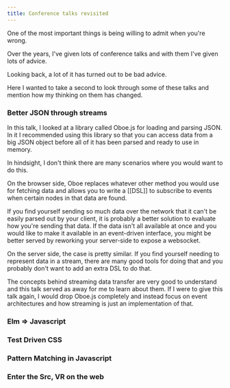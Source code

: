 ```yaml
---
title: Conference talks revisited
---
```


One of the most important things is being willing to admit when you're wrong.

Over the years, I've given lots of conference talks and with them I've given
lots of advice.

Looking back, a lot of it has turned out to be bad advice.

Here I wanted to take a second to look through some of these talks and mention
how my thinking on them has changed.

### Better JSON through streams

In this talk, I looked at a library called Oboe.js for loading and parsing JSON.
In it I recommended using this library so that you can access data from a big
JSON object before all of it has been parsed and ready to use in memory.

In hindsight, I don't think there are many scenarios where you would want to do
this.

On the browser side, Oboe replaces whatever other method you would use for
fetching data and allows you to write a [[DSL]] to subscribe to events when certain
nodes in that data are found.

If you find yourself sending so much data over the network that it can't be
easily parsed out by your client, it is probably a better solution to evaluate
how you're sending that data. If the data isn't all available at once and you
would like to make it available in an event-driven interface, you might be
better served by reworking your server-side to expose a websocket.

On the server side, the case is pretty similar. If you find yourself needing to
represent data in a stream, there are many good tools for doing that and you
probably don't want to add an extra DSL to do that.

The concepts behind streaming data transfer are very good to understand and this
talk served as away for me to learn about them. If I were to give this talk
again, I would drop Oboe.js completely and instead focus on event architectures
and how streaming is just an implementation of that.

### Elm => Javascript
### Test Driven CSS
### Pattern Matching in Javascript
### Enter the Src, VR on the web
